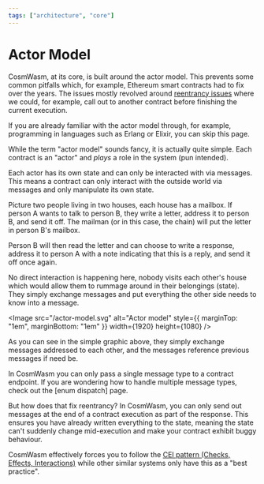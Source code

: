 ```yaml
---
tags: ["architecture", "core"]
---
```



# Actor Model

CosmWasm, at its core, is built around the actor model. This prevents some
common pitfalls which, for example, Ethereum smart contracts had to fix over the
years. The issues mostly revolved around [reentrancy issues] where we could, for
example, call out to another contract before finishing the current execution.

<Callout>
  If you are already familiar with the actor model through, for example,
  programming in languages such as Erlang or Elixir, you can skip this page.
</Callout>

While the term "actor model" sounds fancy, it is actually quite simple. Each
contract is an "actor" and _plays_ a role in the system (pun intended).

Each actor has its own state and can only be interacted with via messages. This
means a contract can only interact with the outside world via messages and only
manipulate its own state.

Picture two people living in two houses, each house has a mailbox. If person A
wants to talk to person B, they write a letter, address it to person B, and send
it off. The mailman (or in this case, the chain) will put the letter in person
B's mailbox.

Person B will then read the letter and can choose to write a response, address
it to person A with a note indicating that this is a reply, and send it off once
again.

No direct interaction is happening here, nobody visits each other's house which
would allow them to rummage around in their belongings (state). They simply
exchange messages and put everything the other side needs to know into a
message.

<Image
  src="/actor-model.svg"
  alt="Actor model"
  style={{ marginTop: "1em", marginBottom: "1em" }}
  width={1920}
  height={1080}
/>

As you can see in the simple graphic above, they simply exchange messages
addressed to each other, and the messages reference previous messages if need
be.

<Callout>
  In CosmWasm you can only pass a single message type to a contract endpoint. If
  you are wondering how to handle multiple message types, check out the [enum
  dispatch] page.
</Callout>

But how does that fix reentrancy? In CosmWasm, you can only send out messages at
the end of a contract execution as part of the response. This ensures you have
already written everything to the state, meaning the state can't suddenly change
mid-execution and make your contract exhibit buggy behaviour.

CosmWasm effectively forces you to follow the [CEI pattern (Checks, Effects,
Interactions)] while other similar systems only have this as a "best practice".

[reentrancy issues]:
  https://ethereum.org/en/developers/docs/smart-contracts/security/#reentrancy
[enum dispatch]: ../conventions/enum-dispatch
[CEI pattern (Checks, Effects, Interactions)]:
  https://fravoll.github.io/solidity-patterns/checks_effects_interactions.html
